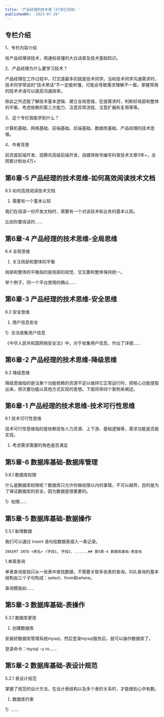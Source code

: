 ```yaml
---
title: '产品经理的技术课（37讲已完结）'
publishedAt: '2023-07-29'
---
```


## 专栏介绍

1、专栏内容介绍

给产品经理讲技术，用通俗易懂的大白话普及技术基础知识。

2、产品经理为什么要学习技术？

产品经理在工作过程中，打交道最多的就是技术同学。当和技术同学沟通需求时，技术同学常说的“技术黑话”不一定能听懂，可能会导致需求理解不一致。掌握常用的技术术语可以提高沟通效率。

除此之外还能了解技术基本逻辑、建立全局思维，在提需求时，判断好局部和整体的平衡、考虑依赖的第三方能力、注意异常流程、注意扩展和复用等等。

3、这个专栏我能学到什么？

计算机基础、网络基础、前端基础、后端基础、数据库基础、产品经理的技术思维。

4、作者背景

前百度前端开发、现腾讯高级前端开发，自媒体账号编写科普技术文章3年+，全网累计粉丝4万+



## 第6章-5 产品经理的技术思维-如何高效阅读技术文档
6.5 如何高效阅读技术文档

1. 需要有一个基本认知

我们在阅读一份开发文档时，需要有一个对该技术和业务的基本认知。

比如你要阅读的......

## 第6章-4 产品经理的技术思维-全局思维
6.4 全局思维

1. 关注局部和整体的平衡

局部和整体的平衡指的是局部的视觉、交互要和整体保持统一。

举个例子，同一个平台使用的确认......

## 第6章-3 产品经理的技术思维-安全思维

6.3 安全思维

1. 用户信息安全

1）合法收集用户信息

《中华人民共和国网络安全法》中，对于收集用户信息，作出了详细......

## 第6章-2 产品经理的技术思维-降级思维

6.2 降级思维

降级思维指的是当某个功能依赖的资源不足以维持它正常运行时，把核心功能提取出来，把次要功能以其他方式实现的思想。下面将举四个案例来阐述。

## 第6章-1 产品经理的技术思维-技术可行性思维
6.1 技术可行性思维

技术可行性思维指的是依赖现有人力资源、上下游、基础逻辑等，需求功能是否能实现。

1. 考虑需求需要的角色是否满足

## 第5章-6 数据库基础-数据库管理
5.6.1 数据库权限

什么是数据库权限呢？数据库只允许你做权限以内的事情，不可以越界，目的是为了保证数据库的安全，因为数据是很重要的。

1）权限......

## 第5章-5 数据库基础-数据操作
5.5.1 新增数据

我们可以通过 insert 语句给数据表插入一条记录。
```
INSERT INTO <表名> (字段1, 字段2, ......## 第5章-4 数据库基础-表查询
```

1.单表查询

单表查询是指只从一张表中查找数据，不需要关联多张表的查询。SQL查询的基本结构由三个子句构成：select、from和where。

查询模版如......

## 第5章-3 数据库基础-表操作
5.3.1 数据库更改

1. 创建数据库

安装好数据库管理系统mysql，然后登录mysql服务后，就可以操作数据库了。

登录命令：mysql -u ro......

## 第5章-2 数据库基础-表设计规范
5.2.1 表设计规范

掌握了规范的设计方法，在设计表结构以及多个表的关系时，才能做到心中有数。

1. 数据库约束

1）......

